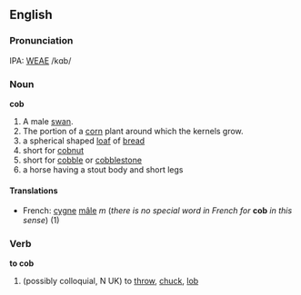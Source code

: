 ==English==

===Pronunciation===
IPA: [[WEAE]] /kɑb/

===Noun===
'''cob'''

#A male [[swan]].
#The portion of a [[corn]] plant around which the kernels grow.
#a spherical shaped [[loaf]] of [[bread]]
#short for [[cobnut]]
#short for [[cobble]] or [[cobblestone]]
#a horse having a stout body and short legs


====Translations====
*French: [[cygne]] [[mâle]] ''m'' (''there is no special word in French for'' '''cob''' ''in this sense'') (1)


===Verb===
'''to cob'''
#(possibly colloquial, N UK) to [[throw]], [[chuck]], [[lob]]